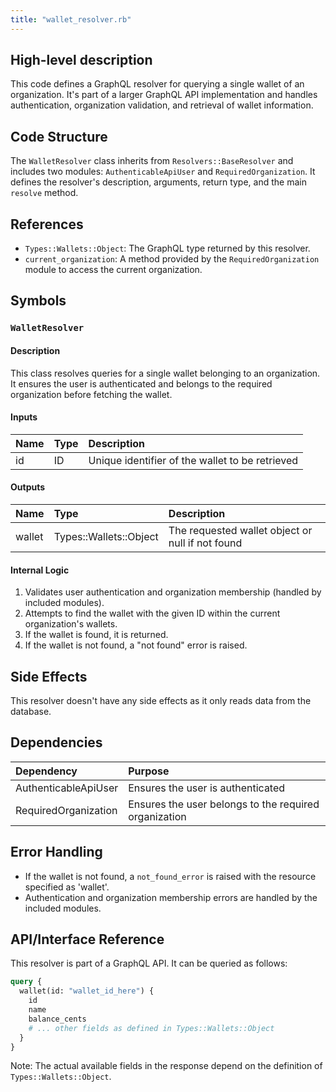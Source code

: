 ```yaml
---
title: "wallet_resolver.rb"
---
```


## High-level description
This code defines a GraphQL resolver for querying a single wallet of an organization. It's part of a larger GraphQL API implementation and handles authentication, organization validation, and retrieval of wallet information.

## Code Structure
The `WalletResolver` class inherits from `Resolvers::BaseResolver` and includes two modules: `AuthenticableApiUser` and `RequiredOrganization`. It defines the resolver's description, arguments, return type, and the main `resolve` method.

## References
- `Types::Wallets::Object`: The GraphQL type returned by this resolver.
- `current_organization`: A method provided by the `RequiredOrganization` module to access the current organization.

## Symbols

### `WalletResolver`
#### Description
This class resolves queries for a single wallet belonging to an organization. It ensures the user is authenticated and belongs to the required organization before fetching the wallet.

#### Inputs
| Name | Type | Description |
|:-----|:-----|:------------|
| id | ID | Unique identifier of the wallet to be retrieved |

#### Outputs
| Name | Type | Description |
|:-----|:-----|:------------|
| wallet | Types::Wallets::Object | The requested wallet object or null if not found |

#### Internal Logic
1. Validates user authentication and organization membership (handled by included modules).
2. Attempts to find the wallet with the given ID within the current organization's wallets.
3. If the wallet is found, it is returned.
4. If the wallet is not found, a "not found" error is raised.

## Side Effects
This resolver doesn't have any side effects as it only reads data from the database.

## Dependencies
| Dependency | Purpose |
|:-----------|:--------|
| AuthenticableApiUser | Ensures the user is authenticated |
| RequiredOrganization | Ensures the user belongs to the required organization |

## Error Handling
- If the wallet is not found, a `not_found_error` is raised with the resource specified as 'wallet'.
- Authentication and organization membership errors are handled by the included modules.

## API/Interface Reference
This resolver is part of a GraphQL API. It can be queried as follows:

```graphql
query {
  wallet(id: "wallet_id_here") {
    id
    name
    balance_cents
    # ... other fields as defined in Types::Wallets::Object
  }
}
```

Note: The actual available fields in the response depend on the definition of `Types::Wallets::Object`.